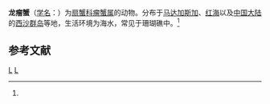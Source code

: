 {{Speciesbox
| taxon = Phymodius drachi
| binomial_authority = (Guinot, 1964)<ref name='id11798'>{{cite web| url =http://www.bioinfo.cn/db05/BjdwSpecies.php?action=view&id=11798| title =龙瘤蟹| work =《中国动物物种编目数据库》| publisher =中国科学院微生物研究所| author =中国科学院动物研究所| accessdate =2009-04-28| deadurl =yes| archiveurl =https://web.archive.org/web/20160305095241/http://www.bioinfo.cn/db05/BjdwSpecies.php?action=view&id=11798| archivedate =2016-03-05}}</ref>
}}

'''龙瘤蟹'''（[[学名|学名]]：{{lang|la|''Phymodius drachi''}}）为[[扇蟹科|扇蟹科]][[瘤蟹属|瘤蟹属]]的动物。分布于[[马达加斯加|马达加斯加]]、[[红海|红海]]以及[[中国大陆|中国大陆]]的[[西沙群岛|西沙群岛]]等地，生活环境为海水，常见于珊瑚礁中。<ref name='id11798'/>

== 参考文献 ==
{{reflist}}

{{螃蟹小作品}}

{{Taxonbar}}
[[Category:1964年描述的动物|L]]
[[Category:瘤蟹属|L]]